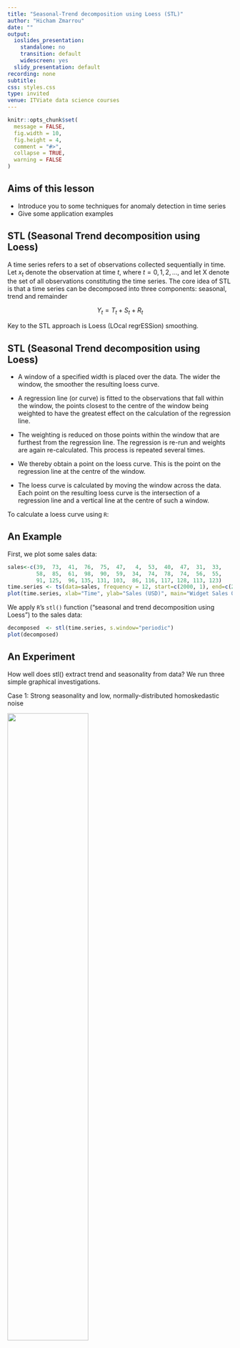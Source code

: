 ```yaml
---
title: "Seasonal-Trend decomposition using Loess (STL)"
author: "Hicham Zmarrou"
date: ""
output:
  ioslides_presentation:
    standalone: no
    transition: default
    widescreen: yes
  slidy_presentation: default
recording: none
subtitle: 
css: styles.css
type: invited
venue: ITViate data science courses
---
```


```r
knitr::opts_chunk$set(
  message = FALSE,
  fig.width = 10,
  fig.height = 4,
  comment = "#>",
  collapse = TRUE,
  warning = FALSE
)
```


        
## Aims of this lesson 

+ Introduce you to some techniques for anomaly detection in time series
+ Give some application examples 


## STL (Seasonal Trend decomposition using Loess) 

A time series refers to a set of observations collected sequentially in time. Let $x_t$ denote the observation at time $t$, where $t = 0, 1, 2,...$, and let X denote the set of all observations
constituting the time series. The core idea of STL is that a time series can be decomposed into three components: seasonal, trend and remainder 
 
 $$Y_t= T_t+S_t+R_t $$
 
 Key to the STL approach is Loess (LOcal regrESSion) smoothing.
 
 
## STL (Seasonal Trend decomposition using Loess) 
 


* A window of a specified width is placed over the data. The wider the window, the smoother the resulting loess curve.

* A regression line (or curve) is fitted to the observations that fall within the window, the points closest to the centre of the window being weighted to have the greatest effect on the calculation of the regression line.

* The weighting is reduced on those points within the window that are furthest from the regression line. The regression is re-run and weights are again re-calculated. This process is repeated several times.

* We thereby obtain a point on the loess curve. This is the point on the regression line at the centre of the window.

* The loess curve is calculated by moving the window across the data. Each point on the resulting loess curve is the intersection of a regression line and a vertical line at the centre of such a window.

To calculate a loess curve using `R`:

## An Example

First, we plot some sales data:

```r

sales<-c(39,  73,  41,  76,  75,  47,   4,  53,  40,  47,  31,  33,
         58,  85,  61,  98,  90,  59,  34,  74,  78,  74,  56,  55,
         91, 125,  96, 135, 131, 103,  86, 116, 117, 128, 113, 123)
time.series <- ts(data=sales, frequency = 12, start=c(2000, 1), end=c(2002, 12))
plot(time.series, xlab="Time", ylab="Sales (USD)", main="Widget Sales Over Time")
```

We apply `R`'s `stl()` function ("seasonal and trend decomposition using Loess") to the sales data:

```r
decomposed  <- stl(time.series, s.window="periodic")
plot(decomposed)
```


## An Experiment
How well does stl() extract trend and seasonality from data? We run three simple graphical investigations.

Case 1: Strong seasonality and low, normally-distributed homoskedastic noise

<div align="center">
  <img src="img/stl01.png"  width="60%" height="60%"/> 
</div>

## An Experiment 

#### The left side of each of the above images shows, from top to bottom:

* Generated sales data.

* The trend component from which the data was generated.

* The seasonal component from which the data was generated.

* The noise/remainder component from which the data was generated.

#### The right side shows:

* Generated sales data.

* The trend component identified by `stl()`.

* The seasonal component identified by `stl()`.

* The noise/remainder component identified by `stl()`.

Note the close match between the two trend components and between the two seasonal components. This indicates that `stl()` works well for this example.

## An Experiment 

Case 2: Weak seasonality and high, normally-distributed homoskedastic noise

An experiment in decomposition by Loess of a time series showing weak seasonality and 
high, normally-distributed homoskedastic noise

<div align="center">
  <img src="img/stl02.png"  width="60%" height="60%"/> 
</div>

Again, `stl()` appears to work quite well.

## An Experiment  

Case 3: Weak seasonality and high, normally-distributed heteroskedastic noise

<div align="center">
  <img src="img/stl03.png"  width="60%" height="60%"/> 
</div>

And stl() still seems to work fairly well. This is heartening, as it's common for the variance in a time series to increase as its mean rises-as is the case here.

## How stl() Works

When calling `stl()` with `s.window="periodic"` for this experiment (13 years sales data) , the seasonal component for January is simply the mean of all January values. Similarly, the seasonal component for February is simply the mean of all February values, etc. Otherwise, the seasonal component is calculated using loess smoothing (discussed below).

Having calculated the seasonal component, the seasonally-adjusted data (the original data minus the seasonal component) is loess-smoothed to determine the trend.

The remainder/noise is then the original data minus the seasonal and trend components.

## How stl() Works 

The `stl()` function is quite flexible:

* The seasonality does not have to run across a year. 

* Any period may be used for this.

* The decomposition process can accommodate seasonality that changes over time.

* A robust decomposition process is available that is less affected by outliers than is the default.

## Loess Smoothing
Loess ("locally-weighted scatterplot smoothing") uses local regression to remove variability from the data.

* A window of a specified width is placed over the data. The wider the window, the smoother the resulting loess curve.

* A regression line (or curve) is fitted to the observations that fall within the window, the points closest to the centre of the window being weighted to have the greatest effect on the calculation of the regression line.
* The weighting is reduced on those points within the window that are furthest from the regression line. The regression is re-run and weights are again re-calculated. This process is repeated several times.
* We thereby obtain a point on the loess curve. This is the point on the regression line at the centre of the window.

* The loess curve is calculated by moving the window across the data. Each point on the resulting loess curve is the intersection of a regression line and a vertical line at the centre of such a window.

## Loess Smoothing

To calculate a loess curve using R:
```r
plot(cars$speed, cars$dist, main="Car Speed and Stopping Distance", xlab="Speed (mph)", ylab="Stopping Distance (ft)")
lines(lowess(cars$speed, cars$dist), col="red")
```



# Seasonal ESD (S-ESD)

## Grubbs Test and ESD

These techniques employs time series decomposition `STL` to determine the seasonal component of a given time series. `S-ESD` then applies Extreme Studentized Deviate (ESD) on the resulting time series to detect the anomalies.

### Grubbs Test

__H0__ :There are no outliers in the data set   

__H1__ :There is at least one outlier in the data set 


The Grubbs' test statistic is defined as follows:

$$ G = \frac{\max |x_t - \bar{x}|}{s}$$
where, $\bar{x}$ and $s$ denote the mean and variance of the time series $X$.

## Grubbs Test

For the two-sided test, the hypothesis of no outliers is rejected at significance level $\alpha$ if

$$
G_{crit}>{\frac  {N-1}{{\sqrt  {N}}}}{\sqrt  {{\frac  {t_{{\alpha /(2N),N-2}}^{2}}{N-2+t_{{\alpha /(2N),N-2}}^{2}}}}}
$$
The largest data point in the time series that is greater than the test statistic is labeled as an anomaly.

## ESD 
Extreme Studentized Deviate (ESD) test is a generalization of Grubbs’ Test and handles more than one outlier. All you need to do is provide an upper bound on the number of potential outliers.
`ESD` computes the following test statistic for the `k` most extreme values in the data set.

We test the null hypothesis that the data has no outliers vs. the alternative hypothesis that there are at most k outliers (for some user specified value of k).

__H0__ :There are no outliers in the data set   

__H1__ :There are at most k outliers (for some user specified value of k)


## ESD

To test the data set $X$ with $n$ elements  we generate $k$ test statistics $G_1, G_2, .., G_k$ where each $G_j$ is a two-tailed Grubbs’ statistic, defined as follows:

$$ S_1 = S$$
$\bar{x_j}$ is the mean of $S_j$ and $s_j$ is the standard deviation of $S_j$ 

$$
G_j = \frac{\max \{|x_t - \bar{x_j}|, x_t \in S_j\}}{s_j}
$$
$S_{j+1} = S_j \smallsetminus  x_j$ where $x_j =$ the element  in $S_j$ such that $|x_j − x|$ is maximized

## ESD

Essentially you run $k$ separate Grubbs’ tests, testing whether $G_j > G_{j_{crit}}$  where $G_{j_{crit}}$ is $G_{crit}$ as described above, but adjusted for the correct value of the sample size; i.e. $n$ is replaced by $n − j + 1$. 

Now let $r$ be the largest value of $j ≤ k$ such that $G_j > G_{j_{crit}}$. Then we conclude there are $r$ outliers, namely $x_1, …, x_r$. If $r = 0$ there are no outliers.

Note that if $G_j > G_{j_{crit}}$ and $h < j$, then both $x_h$ and $x_j$ are outliers even if $G_h ≤ G_{h_{crit}}$.

Example (Excel)

## Seasonal ESD (S-ESD)

* Many time series data exhibits heavy seasonality. 

* In most cases, the underlying distribution exhibits a multimodal distribution. 

* This limits the applicability of existing anomaly detection techniques such as Grubbs and ESD as the existing techniques assume a normal data distribution.

* We use time series decomposition wherein a given time series $X$ is decomposed into three parts  seasonal $S_X$, trend $T_X$, and residual $R_X$

* Seasonal ESD algorithm uses a modified STL decomposition to extract the residual component of the input time series and then applies ESD to the residuals to detect anomalies.

* This two step process allows S-ESD to detect __both__ global and anomalies that extend beyond the expected seasonal minimum and maximum and local anomalies that would otherwise
be masked by the seasonality.


## Seasonal ESD (S-ESD)

<div align="center">
  <img src="img/stl04.png"  width="80%" height="80%"/> 
</div>

<div align="center">
  <img src="img/stl05.png"  width="80%" height="80%"/> 
</div>

## Seasonal ESD (S-ESD)
<div align="center">
  <img src="img/stl06_algo1.png"  width="55%" height="55%"/> 
</div>

## S-ESD Limitations

S-ESD does not perform well when applied to data sets that have a high percentage of anomalies. This is exemplied by Figure 8a wherein S-ESD does not capture
the anomalies corresponding to the region highlighted by the red rectangle.

<div align="center">
  <img src="img/stl07.png"  width="100%" height="100%"/> 
</div>


## Seasonal Hybrid ESD (SHESD)

* Use more robust statistical techniques and metrics during the calculation of the test statistic 

* Use se the median and MAD, as these metrics exhibit a higher breakdown point

<div align="center">
  <img src="img/stl08.png"  width="50%" height="50%"/> 
</div>



